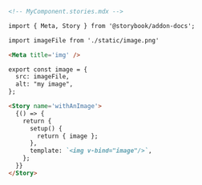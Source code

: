 ```md
<!-- MyComponent.stories.mdx -->

import { Meta, Story } from '@storybook/addon-docs';

import imageFile from './static/image.png'

<Meta title='img' />

export const image = {
  src: imageFile,
  alt: "my image",
};

<Story name='withAnImage'>
  {() => {
    return {
      setup() {
        return { image };
      },
      template: `<img v-bind="image"/>`,
    };
  }}
</Story>
```